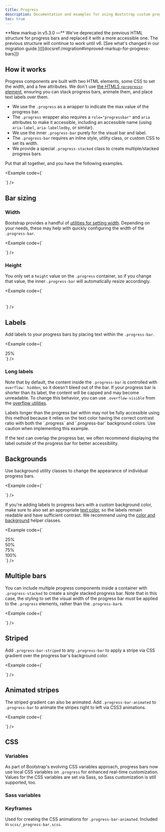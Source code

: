 ```yaml
---
title: Progress
description: Documentation and examples for using Bootstrap custom progress bars featuring support for stacked bars, animated backgrounds, and text labels.
toc: true
---
```


<Callout>
**New markup in v5.3.0 —** We've deprecated the previous HTML structure for progress bars and replaced it with a more accessible one. The previous structure will continue to work until v6. [See what's changed in our migration guide.]([[docsref:/migration#improved-markup-for-progress-bars]])
</Callout>

## How it works

Progress components are built with two HTML elements, some CSS to set the width, and a few attributes. We don't use [the HTML5 `<progress>` element](https://developer.mozilla.org/en-US/docs/Web/HTML/Element/progress), ensuring you can stack progress bars, animate them, and place text labels over them.

- We use the `.progress` as a wrapper to indicate the max value of the progress bar.
- The `.progress` wrapper also requires a `role="progressbar"` and `aria` attributes to make it accessible, including an accessible name (using `aria-label`, `aria-labelledby`, or similar).
- We use the inner `.progress-bar` purely for the visual bar and label.
- The `.progress-bar` requires an inline style, utility class, or custom CSS to set its width.
- We provide a special `.progress-stacked` class to create multiple/stacked progress bars.

Put that all together, and you have the following examples.

<Example code={`<div class="progress" role="progressbar" aria-label="Basic example" aria-valuenow="0" aria-valuemin="0" aria-valuemax="100">
  <div class="progress-bar" style="width: 0%"></div>
</div>
<div class="progress" role="progressbar" aria-label="Basic example" aria-valuenow="25" aria-valuemin="0" aria-valuemax="100">
  <div class="progress-bar" style="width: 25%"></div>
</div>
<div class="progress" role="progressbar" aria-label="Basic example" aria-valuenow="50" aria-valuemin="0" aria-valuemax="100">
  <div class="progress-bar" style="width: 50%"></div>
</div>
<div class="progress" role="progressbar" aria-label="Basic example" aria-valuenow="75" aria-valuemin="0" aria-valuemax="100">
  <div class="progress-bar" style="width: 75%"></div>
</div>
<div class="progress" role="progressbar" aria-label="Basic example" aria-valuenow="100" aria-valuemin="0" aria-valuemax="100">
  <div class="progress-bar" style="width: 100%"></div>
</div>`} />

## Bar sizing

### Width

Bootstrap provides a handful of [utilities for setting width]([[docsref:/utilities/sizing]]). Depending on your needs, these may help with quickly configuring the width of the `.progress-bar`.

<Example code={`<div class="progress" role="progressbar" aria-label="Basic example" aria-valuenow="75" aria-valuemin="0" aria-valuemax="100">
  <div class="progress-bar w-75"></div>
</div>`} />

### Height

You only set a `height` value on the `.progress` container, so if you change that value, the inner `.progress-bar` will automatically resize accordingly.

<Example code={`<div class="progress" role="progressbar" aria-label="Example 1px high" aria-valuenow="25" aria-valuemin="0" aria-valuemax="100" style="height: 1px">
  <div class="progress-bar" style="width: 25%"></div>
</div>
<div class="progress" role="progressbar" aria-label="Example 20px high" aria-valuenow="25" aria-valuemin="0" aria-valuemax="100" style="height: 20px">
  <div class="progress-bar" style="width: 25%"></div>
</div>`} />

## Labels

Add labels to your progress bars by placing text within the `.progress-bar`.

<Example code={`<div class="progress" role="progressbar" aria-label="Example with label" aria-valuenow="25" aria-valuemin="0" aria-valuemax="100">
  <div class="progress-bar" style="width: 25%">25%</div>
</div>`} />

### Long labels

Note that by default, the content inside the `.progress-bar` is controlled with `overflow: hidden`, so it doesn't bleed out of the bar. If your progress bar is shorter than its label, the content will be capped and may become unreadable. To change this behavior, you can use `.overflow-visible` from the [overflow utilities]([[docsref:/utilities/overflow]]).

<Callout type="warning">
Labels longer than the progress bar within may not be fully accessible using this method because it relies on the text color having the correct contrast ratio with both the `.progress` and `.progress-bar` background colors. Use caution when implementing this example.

If the text can overlap the progress bar, we often recommend displaying the label outside of the progress bar for better accessibility.
</Callout>

## Backgrounds

Use background utility classes to change the appearance of individual progress bars.

<Example code={`<div class="progress" role="progressbar" aria-label="Success example" aria-valuenow="25" aria-valuemin="0" aria-valuemax="100">
  <div class="progress-bar bg-success" style="width: 25%"></div>
</div>
<div class="progress" role="progressbar" aria-label="Info example" aria-valuenow="50" aria-valuemin="0" aria-valuemax="100">
  <div class="progress-bar bg-info" style="width: 50%"></div>
</div>
<div class="progress" role="progressbar" aria-label="Warning example" aria-valuenow="75" aria-valuemin="0" aria-valuemax="100">
  <div class="progress-bar bg-warning" style="width: 75%"></div>
</div>
<div class="progress" role="progressbar" aria-label="Danger example" aria-valuenow="100" aria-valuemin="0" aria-valuemax="100">
  <div class="progress-bar bg-danger" style="width: 100%"></div>
</div>`} />

<Callout name="warning-color-assistive-technologies" />

If you're adding labels to progress bars with a custom background color, make sure to also set an appropriate [text color]([[docsref:/utilities/colors#colors]]), so the labels remain readable and have sufficient contrast. We recommend using the [color and background]([[docsref:/helpers/color-background]]) helper classes.

<Example code={`<div class="progress" role="progressbar" aria-label="Success example" aria-valuenow="25" aria-valuemin="0" aria-valuemax="100">
  <div class="progress-bar text-bg-success" style="width: 25%">25%</div>
</div>
<div class="progress" role="progressbar" aria-label="Info example" aria-valuenow="50" aria-valuemin="0" aria-valuemax="100">
  <div class="progress-bar text-bg-info" style="width: 50%">50%</div>
</div>
<div class="progress" role="progressbar" aria-label="Warning example" aria-valuenow="75" aria-valuemin="0" aria-valuemax="100">
  <div class="progress-bar text-bg-warning" style="width: 75%">75%</div>
</div>
<div class="progress" role="progressbar" aria-label="Danger example" aria-valuenow="100" aria-valuemin="0" aria-valuemax="100">
  <div class="progress-bar text-bg-danger" style="width: 100%">100%</div>
</div>`} />

## Multiple bars

You can include multiple progress components inside a container with `.progress-stacked` to create a single stacked progress bar. Note that in this case, the styling to set the visual width of the progress bar *must* be applied to the `.progress` elements, rather than the `.progress-bar`s.

<Example code={`<div class="progress-stacked">
  <div class="progress" role="progressbar" aria-label="Segment one" aria-valuenow="15" aria-valuemin="0" aria-valuemax="100" style="width: 15%">
    <div class="progress-bar"></div>
  </div>
  <div class="progress" role="progressbar" aria-label="Segment two" aria-valuenow="30" aria-valuemin="0" aria-valuemax="100" style="width: 30%">
    <div class="progress-bar bg-success"></div>
  </div>
  <div class="progress" role="progressbar" aria-label="Segment three" aria-valuenow="20" aria-valuemin="0" aria-valuemax="100" style="width: 20%">
    <div class="progress-bar bg-info"></div>
  </div>
</div>`} />

## Striped

Add `.progress-bar-striped` to any `.progress-bar` to apply a stripe via CSS gradient over the progress bar's background color.

<Example code={`<div class="progress" role="progressbar" aria-label="Default striped example" aria-valuenow="10" aria-valuemin="0" aria-valuemax="100">
  <div class="progress-bar progress-bar-striped" style="width: 10%"></div>
</div>
<div class="progress" role="progressbar" aria-label="Success striped example" aria-valuenow="25" aria-valuemin="0" aria-valuemax="100">
  <div class="progress-bar progress-bar-striped bg-success" style="width: 25%"></div>
</div>
<div class="progress" role="progressbar" aria-label="Info striped example" aria-valuenow="50" aria-valuemin="0" aria-valuemax="100">
  <div class="progress-bar progress-bar-striped bg-info" style="width: 50%"></div>
</div>
<div class="progress" role="progressbar" aria-label="Warning striped example" aria-valuenow="75" aria-valuemin="0" aria-valuemax="100">
  <div class="progress-bar progress-bar-striped bg-warning" style="width: 75%"></div>
</div>
<div class="progress" role="progressbar" aria-label="Danger striped example" aria-valuenow="100" aria-valuemin="0" aria-valuemax="100">
  <div class="progress-bar progress-bar-striped bg-danger" style="width: 100%"></div>
</div>`} />

## Animated stripes

The striped gradient can also be animated. Add `.progress-bar-animated` to `.progress-bar` to animate the stripes right to left via CSS3 animations.

<Example code={`<div class="progress" role="progressbar" aria-label="Animated striped example" aria-valuenow="75" aria-valuemin="0" aria-valuemax="100">
  <div class="progress-bar progress-bar-striped progress-bar-animated" style="width: 75%"></div>
</div>`} />

## CSS

### Variables

<AddedIn version="5.2.0" />

As part of Bootstrap's evolving CSS variables approach, progress bars now use local CSS variables on `.progress` for enhanced real-time customization. Values for the CSS variables are set via Sass, so Sass customization is still supported, too.

<ScssDocs name="progress-css-vars" file="scss/_progress.scss" />

### Sass variables

<ScssDocs name="progress-variables" file="scss/_variables.scss" />

### Keyframes

Used for creating the CSS animations for `.progress-bar-animated`. Included in `scss/_progress-bar.scss`.

<ScssDocs name="progress-keyframes" file="scss/_progress.scss" />
